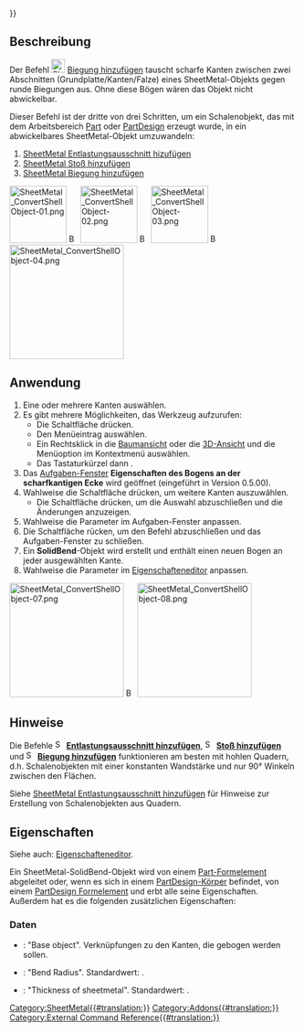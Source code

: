 {{UnfinishedDocu{{#translation:}}}}
<languages/>

{{Docnav/de
|[[SheetMetal_AddJunction/de|Stoß hinzufügen]]
|[[SheetMetal_SketchOnSheet/de|Skizze auf Blech]]
|[[SheetMetal_Workbench/de|SheetMetal]]
|IconL=SheetMetal_AddJunction.svg
|IconR=SheetMetal_SketchOnSheet.svg
|IconC=Sheetmetal_workbench_icon.svg
}}

{{GuiCommand/de
|Name=SheetMetal AddBend
|Name/de=SheetMetal BiegungHinzufügen
|MenuLocation=SheetMetal → Make Bend
|Workbenches=[[SheetMetal_Workbench/de|SheetMetal (Blech)]]
|Shortcut={{KEY|S}} {{KEY|B}}
|SeeAlso=[[SheetMetal_AddRelief/de|SheetMetal Entlastungsausschnitt hinzufügen]], [[SheetMetal_AddJunction/de|SheetMetal Stoß hinzufügen]]
}}

<span id="Description"></span>
==Beschreibung==

Der Befehl [[Image:SheetMetal_AddBend.svg|24px]] [[SheetMetal_AddBend/de|Biegung hinzufügen]] tauscht scharfe Kanten zwischen zwei Abschnitten (Grundplatte/Kanten/Falze) eines SheetMetal-Objekts gegen runde Biegungen aus. Ohne diese Bögen wären das Objekt nicht abwickelbar.

Dieser Befehl ist der dritte von drei Schritten, um ein  Schalenobjekt, das mit dem Arbeitsbereich [[Part_Workbench/de|Part]] oder [[PartDesign_Workbench/de|PartDesign]] erzeugt wurde, in ein abwickelbares SheetMetal-Objekt umzuwandeln:
# [[SheetMetal_AddRelief/de|SheetMetal Entlastungsausschnitt hizufügen]]
# [[SheetMetal_AddJunction/de|SheetMetal Stoß hinzufügen]]
# [[SheetMetal_AddBend/de|SheetMetal Biegung hinzufügen]]

[[Image:SheetMetal_ConvertShellObject-01.png|100px|link=]] [[Image:Button_right.svg|16px|link=]]
[[Image:SheetMetal_ConvertShellObject-02.png|100px|link=SheetMetal_AddRelief]] [[Image:Button_right.svg|16px|link=]]
[[Image:SheetMetal_ConvertShellObject-03.png|100px|link=SheetMetal_AddJunction]] [[Image:Button_right.svg|16px|link=]]
[[Image:SheetMetal_ConvertShellObject-04.png|200px|link=SheetMetal_AddBend]]
{{Caption|Biegung hinzufügen - Scharfe Kanten durch Bögen ersetzen}}

<span id="Usage"></span>
==Anwendung==

# Eine oder mehrere Kanten auswählen.
# Es gibt mehrere Möglichkeiten, das Werkzeug aufzurufen:
#* Die Schaltfläche {{Button|[[Image:SheetMetal_AddBend.svg|16px]] [[SheetMetal_AddBend/de|Bogen einfügen]]}} drücken.
#* Den Menüeintrag {{MenuCommand|SheetMetal → [[Image:SheetMetal_AddBend.svg|16px]] Bogen einfügen}} auswählen.
#* Ein Rechtsklick in die [[Tree_view/de|Baumansicht]] oder die [[3D_view/de|3D-Ansicht]] und die Menüoption {{MenuCommand|SheetMetal → [[Image:SheetMetal_AddBend.svg|16px]] Bogen einfügen}} im Kontextmenü auswählen.
#* Das Tastaturkürzel {{KEY|S}} dann {{KEY|B}}.
# Das [[Task_panel/de|Aufgaben-Fenster]] '''Eigenschaften des Bogens an der scharfkantigen Ecke'''  wird geöffnet (eingeführt in Version 0.5.00).
# Wahlweise die Schaltfläche {{Button|Auswahl}} drücken, um weitere Kanten auszuwählen.
#* Die Schaltfläche {{Button|Vorschau}} drücken, um die Auswahl abzuschließen und die Änderungen anzuzeigen.
# Wahlweise die Parameter im Aufgaben-Fenster anpassen.
# Die Schaltfläche {{Button|OK}} rücken, um den Befehl abzuschließen und das Aufgaben-Fenster zu schließen.
# Ein '''SolidBend'''-Objekt wird erstellt und enthält einen neuen Bogen an jeder ausgewählten Kante.
# Wahlweise die Parameter im [[Property_editor/de|Eigenschafteneditor]] anpassen.

[[Image:SheetMetal_ConvertShellObject-07.png|200px|link=]] [[Image:Button_right.svg|16px|link=]]
[[Image:SheetMetal_ConvertShellObject-08.png|200px|link=]]

<span id="Notes"></span>
==Hinweise==

Die Befehle [[Image:SheetMetal_AddRelief.svg|16px]] '''[[SheetMetal_AddRelief/de|Entlastungsausschnitt hinzufügen]]''', [[Image:SheetMetal_AddJunction.svg|16px]] '''[[SheetMetal_AddJunction/de|Stoß hinzufügen]]''' und [[Image:SheetMetal_AddBend.svg|16px]] '''[[SheetMetal_AddBend/de|Biegung hinzufügen]]''' funktionieren am besten mit hohlen Quadern, d.h. Schalenobjekten mit einer konstanten Wandstärke und nur 90° Winkeln zwischen den Flächen.

Siehe [[SheetMetal_AddRelief/de#Hinweise|SheetMetal Entlastungsausschnitt hinzufügen]] für Hinweise zur Erstellung von Schalenobjekten aus Quadern.

<span id="Properties"></span>
==Eigenschaften==

Siehe auch: [[Property_editor/de|Eigenschafteneditor]].

Ein SheetMetal-SolidBend-Objekt wird von einem [[Part_Feature/de|Part-Formelement]] abgeleitet oder, wenn es sich in einem [[PartDesign_Body/de|PartDesign-Körper]] befindet, von einem [[PartDesign_Feature/de|PartDesign Formelement]]
und erbt alle seine Eigenschaften. Außerdem hat es die folgenden zusätzlichen Eigenschaften:

<span id="Data"></span>
===Daten===

{{Properties_Title/de|Parameters}}

* {{PropertyData/de|base Object|LinkSub}}: "Base object". Verknüpfungen zu den Kanten, die gebogen werden sollen.
* {{PropertyData/de|radius|Length}}: "Bend Radius". Standardwert: {{value|1,00 mm}}.
* {{PropertyData/de|thickness|Length}}: "Thickness of sheetmetal". Standardwert: {{value|1,00 mm}}.


{{Docnav/de
|[[SheetMetal_AddJunction/de|Stoß hinzufügen]]
|[[SheetMetal_SketchOnSheet/de|Skizze auf Blech]]
|[[SheetMetal_Workbench/de|SheetMetal]]
|IconL=SheetMetal_AddJunction.svg
|IconR=SheetMetal_SketchOnSheet.svg
|IconC=Sheetmetal_workbench_icon.svg
}}

[[Category:SheetMetal{{#translation:}}]]
[[Category:Addons{{#translation:}}]]
[[Category:External Command Reference{{#translation:}}]]